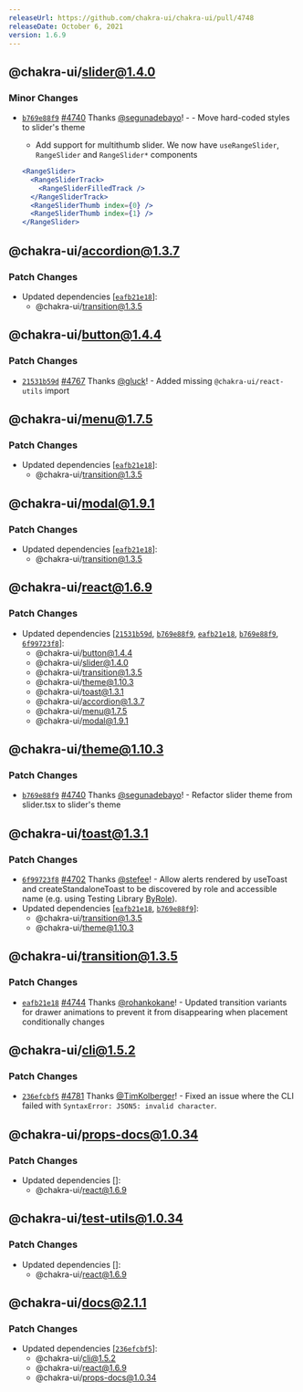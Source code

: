 ```yaml
---
releaseUrl: https://github.com/chakra-ui/chakra-ui/pull/4748
releaseDate: October 6, 2021
version: 1.6.9
---
```



## @chakra-ui/slider@1.4.0

### Minor Changes

-   [`b769e88f9`](https://github.com/chakra-ui/chakra-ui/commit/b769e88f977a4e2a8641de57beefd8220bc5dffa)
    [#4740](https://github.com/chakra-ui/chakra-ui/pull/4740) Thanks
    [@segunadebayo](https://github.com/segunadebayo)! - - Move hard-coded styles
    to slider's theme

    -   Add support for multithumb slider. We now have `useRangeSlider`,
        `RangeSlider` and `RangeSlider*` components

    ```jsx live=false
    <RangeSlider>
      <RangeSliderTrack>
        <RangeSliderFilledTrack />
      </RangeSliderTrack>
      <RangeSliderThumb index={0} />
      <RangeSliderThumb index={1} />
    </RangeSlider>
    ```

 ## @chakra-ui/accordion@1.3.7

### Patch Changes

-   Updated dependencies
    \[[`eafb21e18`](https://github.com/chakra-ui/chakra-ui/commit/eafb21e1883cf40bfe44e143714d9a480a0cc7da)]:
    -   @chakra-ui/transition@1.3.5

 ## @chakra-ui/button@1.4.4

### Patch Changes

-   [`21531b59d`](https://github.com/chakra-ui/chakra-ui/commit/21531b59dba938be1b4ee9d3a5f43f4e10d3f783)
    [#4767](https://github.com/chakra-ui/chakra-ui/pull/4767) Thanks
    [@gluck](https://github.com/gluck)! - Added missing `@chakra-ui/react-utils`
    import

 ## @chakra-ui/menu@1.7.5

### Patch Changes

-   Updated dependencies
    \[[`eafb21e18`](https://github.com/chakra-ui/chakra-ui/commit/eafb21e1883cf40bfe44e143714d9a480a0cc7da)]:
    -   @chakra-ui/transition@1.3.5

 ## @chakra-ui/modal@1.9.1

### Patch Changes

-   Updated dependencies
    \[[`eafb21e18`](https://github.com/chakra-ui/chakra-ui/commit/eafb21e1883cf40bfe44e143714d9a480a0cc7da)]:
    -   @chakra-ui/transition@1.3.5

 ## @chakra-ui/react@1.6.9

### Patch Changes

-   Updated dependencies
    \[[`21531b59d`](https://github.com/chakra-ui/chakra-ui/commit/21531b59dba938be1b4ee9d3a5f43f4e10d3f783),
    [`b769e88f9`](https://github.com/chakra-ui/chakra-ui/commit/b769e88f977a4e2a8641de57beefd8220bc5dffa),
    [`eafb21e18`](https://github.com/chakra-ui/chakra-ui/commit/eafb21e1883cf40bfe44e143714d9a480a0cc7da),
    [`b769e88f9`](https://github.com/chakra-ui/chakra-ui/commit/b769e88f977a4e2a8641de57beefd8220bc5dffa),
    [`6f99723f8`](https://github.com/chakra-ui/chakra-ui/commit/6f99723f8b2f170978a34bc4da1dc85228ab4512)]:
    -   @chakra-ui/button@1.4.4
    -   @chakra-ui/slider@1.4.0
    -   @chakra-ui/transition@1.3.5
    -   @chakra-ui/theme@1.10.3
    -   @chakra-ui/toast@1.3.1
    -   @chakra-ui/accordion@1.3.7
    -   @chakra-ui/menu@1.7.5
    -   @chakra-ui/modal@1.9.1

 ## @chakra-ui/theme@1.10.3

### Patch Changes

-   [`b769e88f9`](https://github.com/chakra-ui/chakra-ui/commit/b769e88f977a4e2a8641de57beefd8220bc5dffa)
    [#4740](https://github.com/chakra-ui/chakra-ui/pull/4740) Thanks
    [@segunadebayo](https://github.com/segunadebayo)! - Refactor slider theme from
    slider.tsx to slider's theme

 ## @chakra-ui/toast@1.3.1

### Patch Changes

-   [`6f99723f8`](https://github.com/chakra-ui/chakra-ui/commit/6f99723f8b2f170978a34bc4da1dc85228ab4512)
    [#4702](https://github.com/chakra-ui/chakra-ui/pull/4702) Thanks
    [@stefee](https://github.com/stefee)! - Allow alerts rendered by useToast and
    createStandaloneToast to be discovered by role and accessible name (e.g. using
    Testing Library [ByRole](https://testing-library.com/docs/queries/byrole/)).
-   Updated dependencies
    \[[`eafb21e18`](https://github.com/chakra-ui/chakra-ui/commit/eafb21e1883cf40bfe44e143714d9a480a0cc7da),
    [`b769e88f9`](https://github.com/chakra-ui/chakra-ui/commit/b769e88f977a4e2a8641de57beefd8220bc5dffa)]:
    -   @chakra-ui/transition@1.3.5
    -   @chakra-ui/theme@1.10.3

 ## @chakra-ui/transition@1.3.5

### Patch Changes

-   [`eafb21e18`](https://github.com/chakra-ui/chakra-ui/commit/eafb21e1883cf40bfe44e143714d9a480a0cc7da)
    [#4744](https://github.com/chakra-ui/chakra-ui/pull/4744) Thanks
    [@rohankokane](https://github.com/rohankokane)! - Updated transition variants
    for drawer animations to prevent it from disappearing when placement
    conditionally changes

 ## @chakra-ui/cli@1.5.2

### Patch Changes

-   [`236efcbf5`](https://github.com/chakra-ui/chakra-ui/commit/236efcbf562a966d5a3fcd0a778ee404b379d41d)
    [#4781](https://github.com/chakra-ui/chakra-ui/pull/4781) Thanks
    [@TimKolberger](https://github.com/TimKolberger)! - Fixed an issue where the
    CLI failed with `SyntaxError: JSON5: invalid character`.

 ## @chakra-ui/props-docs@1.0.34

### Patch Changes

-   Updated dependencies \[]:
    -   @chakra-ui/react@1.6.9

 ## @chakra-ui/test-utils@1.0.34

### Patch Changes

-   Updated dependencies \[]:
    -   @chakra-ui/react@1.6.9

 ## @chakra-ui/docs@2.1.1

### Patch Changes

-   Updated dependencies
    \[[`236efcbf5`](https://github.com/chakra-ui/chakra-ui/commit/236efcbf562a966d5a3fcd0a778ee404b379d41d)]:
    -   @chakra-ui/cli@1.5.2
    -   @chakra-ui/react@1.6.9
    -   @chakra-ui/props-docs@1.0.34
